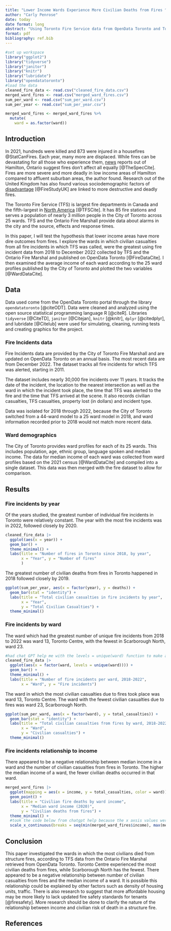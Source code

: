 ```yaml
---
title: "Lower Income Wards Experience More Civilian Deaths from Fires ^[Code and data is available at: github.com/CarlyPenrose/Toronto_Fires]"
author: "Carly Penrose"
date: today
date format: long
abstract: "Using Toronto Fire Service data from OpenData Toronto and Toronto ward profiles, this paper found Toronto Centre is the ward in which the most civilian deaths from fires took place. There also appears to be a negative relationship between the median income of a ward and the number of civilian deaths from fires, with lower income wards having the most deaths in fires."
format: pdf
bibliography: ref.bib
---
```


```r
#set up workspace
library("ggplot2")
library("tidyverse")
library("janitor")
library("knitr")
library("lubridate")
library("opendatatoronto")
#load the data
cleaned_fire_data <- read.csv("cleaned_fire_data.csv")
merged_ward_fires <- read.csv("merged_ward_fires.csv")
sum_per_ward <- read.csv("sum_per_ward.csv")
sum_per_year <- read.csv("sum_per_year.csv")

merged_ward_fires <- merged_ward_fires %>%
  mutate(
    ward = as.factor(ward))

```

## Introduction

In 2021, hundreds were killed and 873 were injured in a housefires @StatCanFires. Each year, many more are displaced. While fires can be devastating for all those who experience them, [news](https://www.thespec.com/news/hamilton-region/when-fire-meets-poverty-the-economics-of-fire/article_28c2acd7-2101-5579-b9cd-82b5368a09af.html) reports out of Hamilton, Ontario suggest fires don't affect all equally [@TheSpecCite]. Fires are more severe and more deadly in low income areas of Hamilton compared to affluent suburban areas, the author found. Research out of the United Kingdom has also found various sociodemographic factors of [disadvantage](https://webarchive.nationalarchives.gov.uk/ukgwa/20120919141831/http://www.communities.gov.uk/publications/fire/frsperformanceanalysis) [@FireStudyUK] are linked to more destructive and deadly fires.

The Toronto Fire Service (TFS) is largest fire departments in Canada and the fifth-largest in [North America](https://www.toronto.ca/city-government/accountability-operations-customer-service/city-administration/staff-directory-divisions-and-customer-service/fire-services/) [@TFSCite]. It has 85 fire stations and serves a population of nearly 3 million people in the City of Toronto across 25 wards. TFS and the Ontario Fire Marshall provide data about alarms in the city and the source, effects and response times.

In this paper, I will test the hypothesis that lower income areas have more dire outcomes from fires. I explore the wards in which civilian casualties from all fire incidents in which TFS was called, were the greatest using fire incident data from 2018 to December 2022 collected by TFS and the Ontario Fire Marshal and published on OpenData Toronto [@FireDataCite]. I then examined the average income of each ward according to the 25 ward profiles published by the City of Toronto and plotted the two variables [@WardDataCite].

## Data

Data used come from the OpenData Toronto portal through the library `opendatatoronto` [@citeODT]. Data were cleaned and analyzed using the open source statistical programming language R [@citeR]. Libraries `tidyverse` [@CiteTD], `janitor` [@Citejan], `knitr` [@knitr], `dplyr` [@citedplyr], and lubridate [@Citelub] were used for simulating, cleaning, running tests and creating graphics for the project.

### Fire Incidents data

Fire Incidents data are provided by the City of Toronto Fire Marshall and are updated on OpenData Toronto on an annual basis. The most recent data are from December 2022. The dataset tracks all fire incidents for which TFS was alerted, starting in 2011.

The dataset includes nearly 30,000 fire incidents over 11 years. It tracks the date of the incident, the location to the nearest intersection as well as the ward in which the incident took place, the time that TFS was alerted to the fire and the time that TFS arrived at the scene. It also records civilian casualties, TFS casualties, property lost (in dollars) and incident type.

Data was isolated for 2018 through 2022, because the City of Toronto switched from a 44-ward model to a 25 ward model in 2018, and ward information recorded prior to 2018 would not match more recent data.

### Ward demographics

The City of Toronto provides ward profiles for each of its 25 wards. This includes population, age, ethnic group, language spoken and median income. The data for median income of each ward was collected from ward profiles based on the 2021 census [@WardDataCite] and compiled into a single dataset. This data was then merged with the fire dataset to allow for comparison.

## Results

### Fire incidents by year

Of the years studied, the greatest number of individual fire incidents in Toronto were relatively constant. The year with the most fire incidents was in 2022, followed closely by 2020.

```r
cleaned_fire_data |>
  ggplot(aes(x = year)) +
  geom_bar() +
  theme_minimal() + 
  labs(title = "Number of fires in Toronto since 2018, by year",
       x = "Year", y = "Number of fires"
       ) 
```

The greatest number of civilian deaths from fires in Toronto happened in 2018 followed closely by 2019.

```r
ggplot(sum_per_year, aes(x = factor(year), y = deaths)) +
  geom_bar(stat = "identity") +
  labs(title = "Total civilian casualties in fire incidents by year",
       x = "Year",
       y = "Total Civilian Casualties") +
  theme_minimal()
```

### Fire incidents by ward

The ward which had the greatest number of unique fire incidents from 2018 to 2022 was ward 13, Toronto Centre, with the fewest in Scarborough North, ward 23.

```r
#had chat GPT help me with the levels = unique(ward) function to make all of the tick marks show.
cleaned_fire_data |>
  ggplot(aes(x = factor(ward, levels = unique(ward)))) +
  geom_bar() +
  theme_minimal() +
  labs(title = "Number of fire incidents per ward, 2018-2022", 
       x = "Ward", y = "Fire incidents")
```

The ward in which the most civilian casualties due to fires took place was ward 13, Toronto Centre. The ward with the fewest civilian casualties due to fires was ward 23, Scarborough North.

```r
ggplot(sum_per_ward, aes(x = factor(ward), y = total_casualties)) +
  geom_bar(stat = "identity") +
  labs(title = "Total civilian casualties from fires by ward, 2018-2022",
       x = "Ward",
       y = "Civilian casualties") +
  theme_minimal() 
```

### Fire incidents relationship to income

There appeared to be a negative relationship between median income in a ward and the number of civilian casualties from fires in Toronto. The higher the median income of a ward, the fewer civilian deaths occurred in that ward.

```r

merged_ward_fires |>
  ggplot(mapping = aes(x = income, y = total_casualties, color = ward)) +
  geom_point() +
  labs(title = "Civilian fire deaths by ward income",
       x = "Median ward income (2020)",
       y = "Civilian deaths from fires") +
  theme_minimal() +
  #took the code below from chatgpt help because the x axsis values were abbreviated 
  scale_x_continuous(breaks = seq(min(merged_ward_fires$income), max(merged_ward_fires$income), by = 5000))

```

## Conclusion

This paper investigated the wards in which the most civilians died from structure fires, according to TFS data from the Ontario Fire Marshal retrieved from OpenData Toronto. Toronto Centre experienced the most civilian deaths from fires, while Scarborough North has the fewest. There appeared to be a negative relationship between number of civilian casualties from fires and the median income of a ward. It is possible this relationship could be explained by other factors such as density of housing units, traffic. There is also research to suggest that more affordable housing may be more likely to lack updated fire safety standards for tenants [@firesafety]. More research should be done to clarify the nature of the relationship between income and civilian risk of death in a structure fire.

## References
